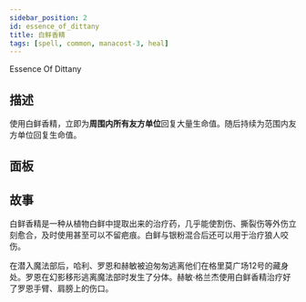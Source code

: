 ```yaml
---
sidebar_position: 2
id: essence_of_dittany
title: 白鲜香精
tags: [spell, common, manacost-3, heal]
---
```


Essence Of Dittany

<!--truncate-->



<CardBasics cardKey={id}/>


## 描述

使用白鲜香精，立即为**周围内所有友方单位**回复大量生命值。随后持续为范围内友方单位回复生命值。

## 面板


<LevelComponent/>


<CardDynamicTable cardKey={id}/>


<CardComplexTable cardKey={id}/>





## 故事

白鲜香精是一种从植物白鲜中提取出来的治疗药，几乎能使割伤、撕裂伤等外伤立刻愈合，及时使用甚至可以不留疤痕。白鲜与银粉混合后还可以用于治疗狼人咬伤。

在潜入魔法部后，哈利、罗恩和赫敏被迫匆匆逃离他们在格里莫广场12号的藏身处。罗恩在幻影移形逃离魔法部时发生了分体。赫敏·格兰杰使用白鲜香精治疗好了罗恩手臂、肩膀上的伤口。